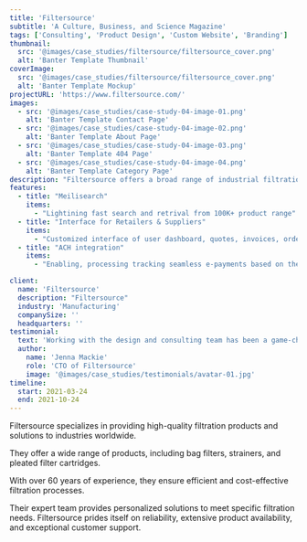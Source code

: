 ```yaml
---
title: 'Filtersource'
subtitle: 'A Culture, Business, and Science Magazine'
tags: ['Consulting', 'Product Design', 'Custom Website', 'Branding']
thumbnail:
  src: '@images/case_studies/filtersource/filtersource_cover.png'
  alt: 'Banter Template Thumbnail'
coverImage:
  src: '@images/case_studies/filtersource/filtersource_cover.png'
  alt: 'Banter Template Mockup'
projectURL: 'https://www.filtersource.com/'
images:
  - src: '@images/case_studies/case-study-04-image-01.png'
    alt: 'Banter Template Contact Page'
  - src: '@images/case_studies/case-study-04-image-02.png'
    alt: 'Banter Template About Page'
  - src: '@images/case_studies/case-study-04-image-03.png'
    alt: 'Banter Template 404 Page'
  - src: '@images/case_studies/case-study-04-image-04.png'
    alt: 'Banter Template Category Page'
description: "Filtersource offers a broad range of industrial filtration products including bag filters, strainers, and pleated filter cartridges. Their expert team ensures efficient and cost-effective solutions for industries worldwide"
features:
  - title: "Meilisearch"
    items:
      - "Lightining fast search and retrival from 100K+ product range"
  - title: "Interface for Retailers & Suppliers"
    items:
      - "Customized interface of user dashboard, quotes, invoices, orders and payments tracking" 
  - title: "ACH integration"
    items:
      - "Enabling, processing tracking seamless e-payments based on the invoices"

client:
  name: 'Filtersource'
  description: "Filtersource"
  industry: 'Manufacturing'
  companySize: ''
  headquarters: ''
testimonial:
  text: 'Working with the design and consulting team has been a game-changer for Banter. Their expertise in website design, branding, content strategy, and AI integration has revolutionized the way we create and share our stories. Their work has not only elevated our brand but also empowered us to be leaders in digital journalism, reaching and engaging more readers than ever before.'
  author:
    name: 'Jenna Mackie'
    role: 'CTO of Filtersource'
    image: '@images/case_studies/testimonials/avatar-01.jpg'
timeline:
  start: 2021-03-24
  end: 2021-10-24
---
```


Filtersource specializes in providing high-quality filtration products and solutions to industries worldwide. 

They offer a wide range of products, including bag filters, strainers, and pleated filter cartridges. 

With over 60 years of experience, they ensure efficient and cost-effective filtration processes. 

Their expert team provides personalized solutions to meet specific filtration needs. Filtersource prides itself on reliability, extensive product availability, and exceptional customer support.